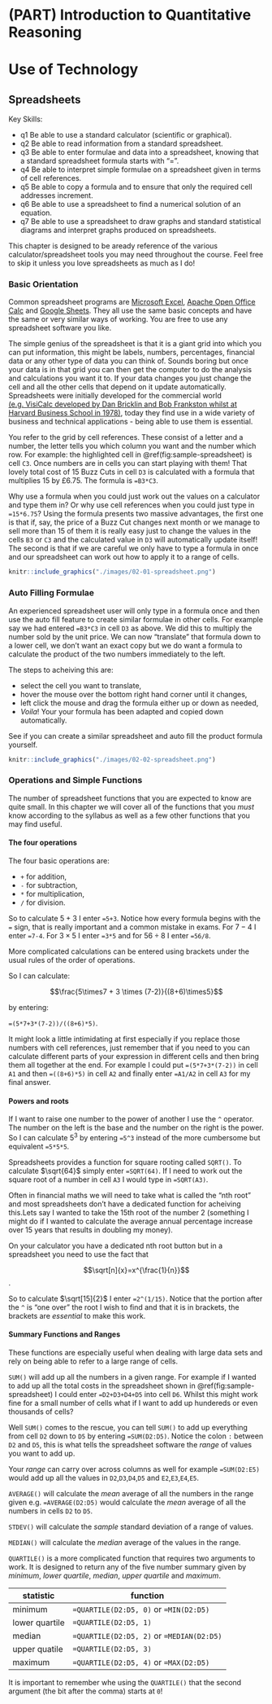 # (PART) Introduction to Quantitative Reasoning {-}

# Use of Technology

## Spreadsheets

Key Skills:

- q1 Be able to use a standard calculator (scientific or graphical). 
- q2 Be able to read information from a standard spreadsheet.
- q3 Be able to enter formulae and data into a spreadsheet, knowing that a standard spreadsheet formula starts with "=".
- q4 Be able to interpret simple formulae on a spreadsheet given in terms of cell references.
- q5 Be able to copy a formula and to ensure that only the required cell addresses increment.
- q6 Be able to use a spreadsheet to find a numerical solution of an equation.
- q7 Be able to use a spreadsheet to draw graphs and standard statistical diagrams and interpret graphs produced on spreadsheets.

This chapter is designed to be  aready reference of the various calculator/spreadsheet tools you may need throughout the course. Feel free to skip it unless you love spreadsheets as much as I do!

### Basic Orientation

Common spreadsheet programs are [Microsoft Excel](https://office.live.com/start/Excel.aspx), [Apache Open Office Calc](https://www.openoffice.org/) and [Google Sheets](https://www.google.com/sheets/about/). They all use the same basic concepts and have the same or very similar ways of working. You are free to use any spreadsheet software you like.

The simple genius of the spreadsheet is that it is a giant grid into which you can put information, this might be labels, numbers, percentages, financial data or any other type of data you can think of. Sounds boring but once your data is in that grid you can then get the computer to do the analysis and calculations you want it to. If your data changes you just change the cell and all the other cells that depend on it update automatically. Spreadsheets were initially developed for the commercial world [(e.g. VisiCalc developed by Dan Bricklin and Bob Frankston whilst at Harvard Business School in 1978)](http://news.harvard.edu/gazette/story/2012/03/a-vision-of-the-computing-future/), today they find use in a wide variety of business and technical applications - being able to use them is essential.

You refer to the grid by cell references. These consist of a letter and a number, the letter tells you which column you want and the number which row. For example: the highlighted cell in \@ref(fig:sample-spreadsheet) is cell `C3`. Once numbers are in cells you can start playing with them! That lovely total cost of 15 Buzz Cuts in cell `D3` is calculated with a formula that multiplies 15 by £6.75. The formula is `=B3*C3`. 

Why use a formula when you could just work out the values on a calculator and type them in? Or why use cell references when you could just type in `=15*6.75`? Using the formula presents two massive advantages, the first one is that if, say, the price of a Buzz Cut changes next month or we manage to sell more than 15 of them it is really easy just to change the values in the cells `B3` or `C3` and the calculated value in `D3` will automatically update itself! The second is that if we are careful we only have to type a formula in once and our spreadsheet can work out how to apply it to a range of cells.

```r
knitr::include_graphics("./images/02-01-spreadsheet.png")
```

### Auto Filling Formulae

An experienced spreadsheet user will only type in a formula once and then use the auto fill feature to create similar formulae in other cells. For example say we had entered `=B3*C3` in cell `D3` as above. We did this to multiply the number sold by the unit price. We can now "translate" that formula down to a lower cell, we don't want an exact copy but we do want a formula to calculate the product of the two numbers immediately to the left.

The steps to acheiving this are:

- select the cell you want to translate,
- hover the mouse over the bottom right hand corner until it changes,
- left click the mouse and drag the formula either up or down as needed,
- *Voila*! Your your formula has been adapted and copied down automatically.

See if you can create a similar spreadsheet and auto fill the product formula yourself.

```r
knitr::include_graphics("./images/02-02-spreadsheet.png")
```

### Operations and Simple Functions

The number of spreadsheet functions that you are expected to know are quite small. In this chapter we will cover all of the functions that you *must* know according to the syllabus as well as a few other functions that you may find useful.

#### The four operations

The four basic operations are:

- `+` for addition,
- `-` for subtraction,
- `*` for multiplication,
- `/` for division.

So to calculate $5+3$ I enter `=5+3`. Notice how every formula begins with the `=` sign, that is really important and a common mistake in exams. For $7-4$ I enter `=7-4`. For $3\times5$ I enter `=3*5` and for $56 \div 8$ I enter `=56/8`.

More complicated calculations can be entered using brackets under the usual rules of the order of operations.

So I can calculate:

$$\frac{5\times7 + 3 \times (7-2)}{(8+6)\times5}$$

by entering:

`=(5*7+3*(7-2))/((8+6)*5)`.

It might look a little intimidating at first especially if you replace those numbers with cell references, just remember that if you need to you can calculate different parts of your expression in different cells and then bring them all together at the end. For example I could put `=(5*7+3*(7-2))` in cell `A1` and then `=((8+6)*5)` in cell `A2` and finally enter `=A1/A2` in cell `A3` for my final answer.

#### Powers and roots

If I want to raise one number to the power of another I use the `^` operator. The number on the left is the base and the number on the right is the power. So I can calculate $5^3$ by entering `=5^3` instead of the more cumbersome but equivalent `=5*5*5`.

Spreadsheets provides a function for square rooting called `SQRT()`. To calculate $\sqrt{64}$ simply enter `=SQRT(64)`. If I need to work out the square root of a number in cell `A3` I would type in `=SQRT(A3)`.

Often in financial maths we will need to take what is called the "nth root" and most spreadsheets don't have a dedicated function for acheiving this.Lets say I wanted to take the 15th root of the number 2 (something I might do if I wanted to calculate the average annual percentage increase over 15 years that results in doubling my money).

On your calculator you have  a dedicated nth root button but in a spreadsheet you need to use the fact that

$$\sqrt[n]{x}=x^{\frac{1}{n}}$$.

So to calculate $\sqrt[15]{2}$ I enter `=2^(1/15)`. Notice that the portion after the `^` is "one over" the root I wish to find and that it is in brackets, the brackets are *essential* to make this work.

#### Summary Functions and Ranges

These functions are especially useful when dealing with large data sets and rely on being able to refer to a large range of cells.

`SUM()` will add up all the numbers in a given range. For example if I wanted to add up all the total costs in the spreadsheet shown in \@ref(fig:sample-spreadsheet) I could enter `=D2+D3+D4+D5` into cell `D6`. Whilst this might work fine for a small number of cells what if I want to add up hundereds or even thousands of cells?

Well `SUM()` comes to the rescue, you can tell `SUM()` to add up everything from cell `D2` down to `D5` by entering `=SUM(D2:D5)`. Notice the colon `:` between `D2` and `D5`, this is what tells the spreadsheet software the *range* of values you want to add up.

Your *range* can carry over across columns as well for example `=SUM(D2:E5)` would add up all the values in `D2`,`D3`,`D4`,`D5` and `E2`,`E3`,`E4`,`E5`.

`AVERAGE()` will calculate the *mean* average of all the numbers in the range given e.g. `=AVERAGE(D2:D5)` would calculate the *mean* average of all the numbers in cells `D2` to `D5`.

`STDEV()` will calculate the *sample* standard deviation of a range of values.

`MEDIAN()` will calculate the *median* average of the values in the range.

`QUARTILE()` is a more complicated function that requires two arguments to work. It is designed to return any of the five number summary given by *minimum*, *lower quartile*, *median*, *upper quartile* and *maximum*.

| statistic        | function                                |
|------------------|-----------------------------------------|
|minimum           |`=QUARTILE(D2:D5, 0)` or `=MIN(D2:D5)`   |
|lower quartile    |`=QUARTILE(D2:D5, 1)`                    |
|median            |`=QUARTILE(D2:D5, 2)` or `=MEDIAN(D2:D5)`|
|upper quatile     |`=QUARTILE(D2:D5, 3)`                    |
|maximum           |`=QUARTILE(D2:D5, 4)` or `=MAX(D2:D5)`   |

It is important to remember whe using the `QUARTILE()` that the second argument (the bit after the comma) starts at `0`!